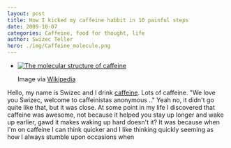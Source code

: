 ```yaml
---
layout: post
title: How I kicked my caffeine habbit in 10 painful steps
date: 2009-10-07
categories: Caffeine, food for thought, life
author: Swizec Teller
hero: ./img/Caffeine_molecule.png
---
```


-   [![The molecular structure of caffeine](./img/Caffeine_molecule.png "The molecular structure of caffeine")](http://commons.wikipedia.org/wiki/Image:Caffeine_molecule.png)

    Image via [Wikipedia](http://commons.wikipedia.org/wiki/Image:Caffeine_molecule.png)

Hello, my name is Swizec and I drink [caffeine](http://en.wikipedia.org/wiki/Caffeine "Caffeine"). Lots of caffeine. "We love you Swizec, welcome to caffeinistas anonymous .." Yeah no, it didn't go quite like that, but it was close. At some point in my life I discovered that caffeine was awesome, not because it helped you stay up longer and wake up earlier, gawd it makes waking up hard doesn't it? It was because when I'm on caffeine I can think quicker and I like thinking quickly seeming as how I always stumble upon occasions when
